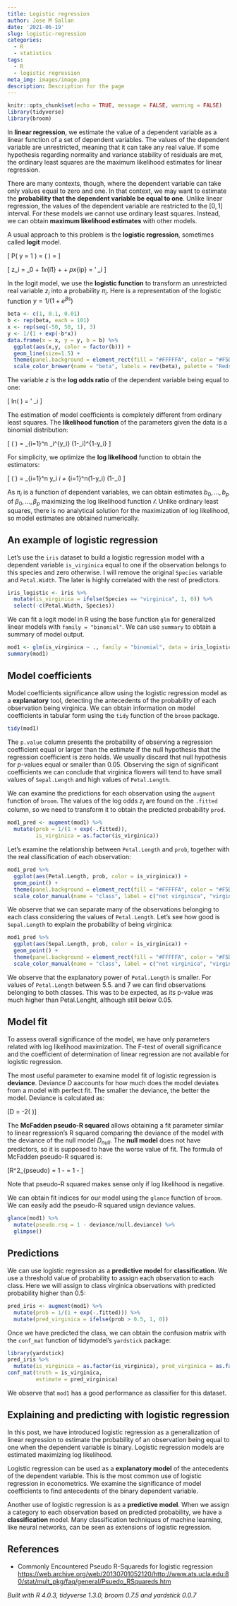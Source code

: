 ```yaml
---
title: Logistic regression
author: Jose M Sallan
date: '2021-06-19'
slug: logistic-regression
categories:
  - R
  - statistics
tags:
  - R
  - logistic regression
meta_img: images/image.png
description: Description for the page
---
```


```r
knitr::opts_chunk$set(echo = TRUE, message = FALSE, warning = FALSE)
library(tidyverse)
library(broom)
```

In **linear regression**, we estimate the value of a dependent variable as a linear function of a set of dependent variables. The values of the dependent variable are unrestricted, meaning that it can take any real value. If some hypothesis regarding normality and variance stability of residuals are met, the ordinary least squares are the maximum likelihood estimates for linear regression.

There are many contexts, though, where the dependent variable can take only values equal to zero and one. In that context, we may want to estimate the **probability that the dependent variable be equal to one**. Unlike linear regression, the values of the dependent variable are restricted to the $\left[0,1\right]$ interval. For these models we cannot use ordinary least squares. Instead, we can obtain **maximum likelihood estimates** with other models.

A usual approach to this problem is the **logistic regression**, sometimes called **logit** model.

\[ P( y = 1 \vert \mathbf{x})  = \mathbf{\pi}\left( \mathbf{z} \right) = \frac{1}{1 + \text{exp}\left(-\mathbf{z}\right)} \]

\[ z_i = \beta_0 + \beta_1x_{i1} + \dots + \beta_px_{ip} = \mathcal{\theta}' \mathcal{x}_i \]

In the logit model, we use the **logistic function** to transform an unrestricted real variable $z_i$ into a probability $\pi_i$. Here is a representation of the logistic function $y = 1/\left(1 + e^{\beta s}\right)$


```r
beta <- c(1, 0.1, 0.01)
b <- rep(beta, each = 101)
x <- rep(seq(-50, 50, 1), 3)
y <- 1/(1 + exp(-b*x))
data.frame(x = x, y = y, b = b) %>%
  ggplot(aes(x,y, color = factor(b))) +
  geom_line(size=1.5) +
  theme(panel.background = element_rect(fill = "#FFFFFA", color = "#F5DEB3"), legend.key = element_rect(fill = "#FFFFFA", color = "#F5DEB3"), legend.background = element_rect(fill = "#FFFFFF", color = "#FFFFFF"), legend.position = "bottom") +
  scale_color_brewer(name = "beta", labels = rev(beta), palette = "Reds")
```

The variable $z$ is the **log odds ratio** of the dependent variable being equal to one:

\[ ln\left( \frac{\pi_i}{1-\pi_i} \right) = \mathcal{\theta}' \mathcal{x}_i \]

The estimation of model coefficients is completely different from ordinary least squares. The **likelihood function** of the parameters given the data is a binomial distribution:

\[ \mathcal{L}\left( \mathcal{\theta} \right) = \prod_{i=1}^n \pi_i^{y_i} \left(1-\pi_i\right)^{1-y_i} \]

For simplicity, we optimize the **log likelihood** function to obtain the estimators:

\[ \mathcal{l}\left( \mathcal{\theta} \right) = \sum_{i=1}^n y_i\text{log} \pi_i +  \sum_{i=1}^n\left(1-y_i\right) \text{log}\left(1-\pi_i\right) \]

As $\pi_i$ is a function of dependent variables, we can obtain estimates $b_0, \dots, b_p$ of $\beta_0, \dots, \beta_p$ maximizing the log likelihood function $\mathcal{l}$. Unlike ordinary least squares, there is no analytical solution for the maximization of log likelihood, so model estimates are obtained numerically.

## An example of logistic regression

Let's use the `iris` dataset to build a logistic regression model with a dependent variable `is_virginica` equal to one if the observation belongs to this species and zero otherwise. I will remove the original `Species` variable and `Petal.Width`. The later is highly correlated with the rest of predictors.

```r
iris_logistic <- iris %>% 
  mutate(is_virginica = ifelse(Species == "virginica", 1, 0)) %>%
  select(-c(Petal.Width, Species))
```

We can fit a logit model in R using the base function `glm` for generalized linear models with `family = "binomial"`. We can use `summary` to obtain a summary of model output.

```r
mod1 <- glm(is_virginica ~ ., family = "binomial", data = iris_logistic)
summary(mod1)
```

## Model coefficients

Model coefficients significance allow using the logistic regression model as a **explanatory** tool, detecting the antecedents of the probability of each observation being virginica. We can obtain information on model coefficients in tabular form using the `tidy` function of the `broom` package.

```r
tidy(mod1)
```

The `p.value` column presents the probability of observing a regression coefficient equal or larger than the estimate if the null hypothesis that the regression coefficient is zero holds. We usually discard that null hypothesis for *p*-values equal or smaller than 0.05. Observing the sign of significant coefficients we can conclude that virginica flowers will tend to have small values of `Sepal.Length` and high values of `Petal.Length`.

We can examine the predictions for each observation using the `augment` function of `broom`. The values of the log odds $z_i$ are found on the `.fitted` column, so we need to transform it to obtain the predicted probability `prod`. 

```r
mod1_pred <- augment(mod1) %>%
  mutate(prob = 1/(1 + exp(-.fitted)),
         is_virginica = as.factor(is_virginica)) 
```

Let's examine the relationship between `Petal.Length` and `prob`, together with the real classification of each observation:

```r
mod1_pred %>%
  ggplot(aes(Petal.Length, prob, color = is_virginica)) +
  geom_point() +
  theme(panel.background = element_rect(fill = "#FFFFFA", color = "#F5DEB3"), legend.key = element_rect(fill = "#FFFFFA", color = "#F5DEB3"), legend.background = element_rect(fill = "#FFFFFF", color = "#FFFFFF"), legend.position = "bottom") +
  scale_color_manual(name = "class", label = c("not virginica", "virginica"), values = c("#FF6666", "#00CC66"))
```

We observe that we can separate many of the observations belonging to each class considering the values of `Petal.Length`. Let's see how good is `Sepal.Length` to explain the probability of being virginica:

```r
mod1_pred %>%
  ggplot(aes(Sepal.Length, prob, color = is_virginica)) +
  geom_point() +
  theme(panel.background = element_rect(fill = "#FFFFFA", color = "#F5DEB3"), legend.key = element_rect(fill = "#FFFFFA", color = "#F5DEB3"), legend.background = element_rect(fill = "#FFFFFF", color = "#FFFFFF"), legend.position = "bottom") +
  scale_color_manual(name = "class", label = c("not virginica", "virginica"), values = c("#FF6666", "#00CC66"))
```

We observe that the explanatory power of `Petal.Length` is smaller. For values of `Petal.Length` between 5.5. and 7 we can find observations belonging to both classes. This was to be expected, as its p-value was much higher than Petal.Lenght, although still below 0.05.

## Model fit

To assess overall significance of the model, we have only parameters related with log likelihood maximization. The F-test of overall significance and the coefficient of determination of linear regression are not available for logistic regression.

The most useful parameter to examine model fit of logistic regression is **deviance**. Deviance $D$ aaccounts for how much does the model deviates from a model with perfect fit. The smaller the deviance, the better the model. Deviance is calculated as:

\[D = -2\mathcal{l}\left( \mathcal{\theta} \right)\]

The **McFadden pseudo-R squared** allows obtaining a fit parameter similar to linear regression's R squared comparing the deviance of the model with the deviance of the null model $D_{null}$. The **null model** does not have predictors, so it is supposed to have the worse value of fit. The formula of McFadden pseudo-R squared is:

\[R^2_{pseudo} = 1 - \frac{D}{D_{null}} = 1 - \frac{\mathcal{l}}{\mathcal{l}_{null}}\]

Note that pseudo-R squared makes sense only if log likelihood is negative.

We can obtain fit indices for our model using the `glance` function of `broom`. We can easily add the pseudo-R squared usign deviance values.

```r
glance(mod1) %>%
  mutate(pseudo.rsq = 1 - deviance/null.deviance) %>%
  glimpse()
```


## Predictions

We can use logistic regression as a **predictive model** for **classification**. We use a threshold value of probability to assign each observation to each class. Here we will assign to class virginica observations with predicted probability higher than 0.5:

```r
pred_iris <- augment(mod1) %>%
  mutate(prob = 1/(1 + exp(-.fitted))) %>%
  mutate(pred_virginica = ifelse(prob > 0.5, 1, 0))
```

Once we have predicted the class, we can obtain the confusion matrix with the `conf_mat` function of tidymodel's `yardstick` package:

```r
library(yardstick)
pred_iris %>%
  mutate(is_virginica = as.factor(is_virginica), pred_virginica = as.factor(pred_virginica)) %>%
conf_mat(truth = is_virginica, 
         estimate = pred_virginica) 
```

We observe that `mod1` has a good performance as classifier for this dataset.

## Explaining and predicting with logistic regression

In this post, we have introduced logistic regression as a generalization of linear regression to estimate the probability of an observation being equal to one when the dependent variable is binary. Logistic regression models are estimated maximizing log likelihood.

Logistic regression can be used as a **explanatory model** of the antecedents of the dependent variable. This is the most common use of logistic regression in econometrics. We examine the significance of model coefficients to find antecedents of the binary dependent variable.

Another use of logistic regression is as a **predictive model**. When we assign a category to each observation based on predicted probability, we have a **classification** model. Many classification techniques of machine learning, like neural networks, can be seen as extensions of logistic regression.

## References

* Commonly Encountered Pseudo R-Squareds for logistic regression
<https://web.archive.org/web/20130701052120/http://www.ats.ucla.edu:80/stat/mult_pkg/faq/general/Psuedo_RSquareds.htm>

*Built with R 4.0.3, tidyverse 1.3.0, broom 0.7.5 and yardstick 0.0.7*
